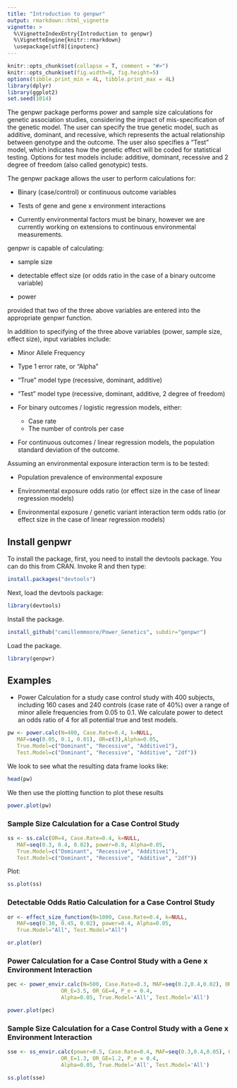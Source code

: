 ```yaml
---
title: "Introduction to genpwr"
output: rmarkdown::html_vignette
vignette: >
  %\VignetteIndexEntry{Introduction to genpwr}
  %\VignetteEngine{knitr::rmarkdown}
  \usepackage[utf8]{inputenc}
---
```


```r
knitr::opts_chunk$set(collapse = T, comment = "#>")
knitr::opts_chunk$set(fig.width=8, fig.height=5) 
options(tibble.print_min = 4L, tibble.print_max = 4L)
library(dplyr)
library(ggplot2)
set.seed(1014)
```

The genpwr package performs power and sample size calculations for genetic association studies, considering the impact of mis-specification of the genetic model.  The user can specify the true genetic model, such as additive, dominant, and recessive, which represents the actual relationship between genotype and the outcome.  The user also specifies a "Test" model, which indicates how the genetic effect will be coded for statistical testing.  Options for test models include: additive, dominant, recessive and 2 degree of freedom (also called genotypic) tests.  

The genpwr package allows the user to perform calculations for:

* Binary (case/control) or continuous outcome variables

* Tests of gene and gene x environment interactions

* Currently environmental factors must be binary, however we are currently working on extensions to continuous environmental measurements. 

genpwr is capable of calculating:

* sample size

* detectable effect size (or odds ratio in the case of a binary outcome variable)

* power

provided that two of the three above variables are entered into the appropriate genpwr function.

In addition to specifying of the three above variables (power, sample size, effect size), input variables include:

* Minor Allele Frequency

* Type 1 error rate, or "Alpha"

* "True" model type (recessive, dominant, additive)

* "Test" model type (recessive, dominant, additive, 2 degree of freedom)

* For binary outcomes / logistic regression models, either:
  - Case rate 
  - The number of controls per case
 
* For continuous outcomes / linear regression models, the population standard deviation of the outcome. 

Assuming an environmental exposure interaction term is to be tested:

* Population prevalence of environmental exposure

* Environmental exposure odds ratio (or effect size in the case of linear regression models)

* Environmental exposure / genetic variant interaction term odds ratio (or effect size in the case of linear regression models)

## Install genpwr 

To install the package, first, you need to install the devtools package. You can do this from CRAN. Invoke R and then type:

```r
install.packages("devtools")
```

Next, load the devtools package:
```r
library(devtools)
```

Install the package.

```r
install_github("camillemmoore/Power_Genetics", subdir="genpwr")
```

Load the package.

```r
library(genpwr)
```

## Examples

* Power Calculation for a study case control study with 400 subjects, including 160 cases and 240 controls (case rate of 40%) over a range of minor allele frequencies from 0.05 to 0.1.  We calculate power to detect an odds ratio of 4 for all potential true and test models.     

```r
pw <- power.calc(N=400, Case.Rate=0.4, k=NULL,
   MAF=seq(0.05, 0.1, 0.01), OR=c(3),Alpha=0.05,
   True.Model=c("Dominant", "Recessive", "Additive1"), 
   Test.Model=c("Dominant", "Recessive", "Additive", "2df"))
```

We look to see what the resulting data frame looks like:

```r
head(pw)
```

We then use the plotting function to plot these results

```r
power.plot(pw)
```

### Sample Size Calculation for a Case Control Study

```r
ss <- ss.calc(OR=4, Case.Rate=0.4, k=NULL,
   MAF=seq(0.3, 0.4, 0.02), power=0.8, Alpha=0.05,
   True.Model=c("Dominant", "Recessive", "Additive1"), 
   Test.Model=c("Dominant", "Recessive", "Additive", "2df"))
```

Plot:

```r
ss.plot(ss)
```

### Detectable Odds Ratio Calculation for a Case Control Study

```r
or <- effect_size_function(N=1000, Case.Rate=0.4, k=NULL,
   MAF=seq(0.30, 0.45, 0.02), power=0.4, Alpha=0.05,
   True.Model="All", Test.Model="All")
```

```r
or.plot(or)
```

### Power Calculation for a Case Control Study with a Gene x Environment Interaction

```r
pec <- power_envir.calc(N=500, Case.Rate=0.3, MAF=seq(0.2,0.4,0.02), OR_G=3, 
                 OR_E=3.5, OR_GE=4, P_e = 0.4, 
                 Alpha=0.05, True.Model='All', Test.Model='All')
```

```r
power.plot(pec)
```

### Sample Size Calculation for a Case Control Study with a Gene x Environment Interaction

```r
sse <- ss_envir.calc(power=0.5, Case.Rate=0.4, MAF=seq(0.3,0.4,0.05), OR_G=1.5, 
                 OR_E=1.3, OR_GE=1.2, P_e = 0.4, 
                 Alpha=0.05, True.Model='All', Test.Model='All')
```

```r
ss.plot(sse)
```
